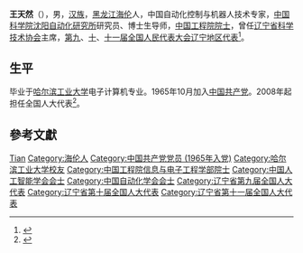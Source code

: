 '''王天然'''（{{bd|1943年|3月7日|}}），男，[[汉族|汉族]]，[[黑龙江|黑龙江]][[海伦县|海伦]]人，中国自动化控制与机器人技术专家，[[中国科学院沈阳自动化研究所|中国科学院沈阳自动化研究所]]研究员、博士生导师，[[中国工程院院士|中国工程院院士]]，曾任[[辽宁省科学技术协会|辽宁省科学技术协会]]主席，[[第九届全国人民代表大会代表名单|第九]]、[[第十届全国人民代表大会代表名单|十]]、[[第十一届全国人民代表大会代表名单|十一届全国人民代表大会辽宁地区代表]]<ref>{{cite web|author=新华网|title=第十一届全国人大代表|url=http://news.xinhuanet.com/ziliao/2008-03/03/content_7708230.htm?node=36628|publisher=新华网|accessdate=2014-01-07|archive-date=2014-01-10|archive-url=https://web.archive.org/web/20140110211415/http://news.xinhuanet.com/ziliao/2008-03/03/content_7708230.htm?node=36628|dead-url=no}}</ref>。

== 生平 ==
毕业于[[哈尔滨工业大学|哈尔滨工业大学]]电子计算机专业。1965年10月加入[[中国共产党|中国共产党]]。2008年起担任全国人大代表<ref>{{cite news|title=全国人大代表信息-王天然|url= http://210.82.31.1:8084/delegate/viewDelegate.action?dbid=110354|accessdate=2013-04-05|newspaper=全国人大网}}</ref>。

== 參考文獻 ==
{{reflist}}

{{中国自动化学会会士}}
{{中国人工智能学会会士}}
{{中国工程院信息与电子工程学部院士}}

{{Authority control}}
{{DEFAULTSORT:Wang王}}
[[Category:王姓|Tian]]
[[Category:海伦人|Category:海伦人]]
[[Category:中国共产党党员_(1965年入党)|Category:中国共产党党员 (1965年入党)]]
[[Category:哈尔滨工业大学校友|Category:哈尔滨工业大学校友]]
[[Category:中国工程院信息与电子工程学部院士|Category:中国工程院信息与电子工程学部院士]]
[[Category:中国人工智能学会会士|Category:中国人工智能学会会士]]
[[Category:中国自动化学会会士|Category:中国自动化学会会士]]
[[Category:辽宁省第九届全国人大代表|Category:辽宁省第九届全国人大代表]]
[[Category:辽宁省第十届全国人大代表|Category:辽宁省第十届全国人大代表]]
[[Category:辽宁省第十一届全国人大代表|Category:辽宁省第十一届全国人大代表]]